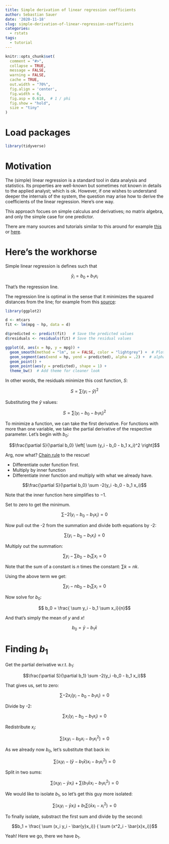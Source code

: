 ```yaml
---
title: Simple derivation of linear regression coefficients
author: Sebastian Sauer
date: '2020-11-18'
slug: simple-derivation-of-linear-regression-coefficients
categories:
  - rstats
tags:
  - tutorial
---
```




```r
knitr::opts_chunk$set(
  comment = "#>",
  collapse = TRUE,
  message = FALSE,
  warning = FALSE,
  cache = TRUE,
  out.width = "70%",
  fig.align = 'center',
  fig.width = 6,
  fig.asp = 0.618,  # 1 / phi
  fig.show = "hold",
  size = "tiny"
)
```



# Load packages

```r
library(tidyverse)
```

# Motivation


The (simple) linear regression is a standard tool in data analysis and statistics. Its properties are well-known but sometimes not known in details to the applied analyst; which is ok. However, if one wishes to understand deeper the internals of the system, the question may arise how to derive the coefficients of the linear regression. Here's one way.


This approach focues on simple calculus and derivatives; no matrix algebra, and only the simple case for one predictor.


There are many sources and tutorials similar to this around for example [this](https://towardsdatascience.com/linear-regression-derivation-d362ea3884c2) or [here](https://math.stackexchange.com/questions/131590/derivation-of-the-formula-for-ordinary-least-squares-linear-regression).


# Here's the workhorse


Simple linear regression is defines such that

$$\hat{y}_i = b_0 + b_1 x_i$$


That's the regression line.


The regression line is optimal in the sense that it minimizes the squared distances from the line; for example from this [source](https://www.r-bloggers.com/2016/08/visualising-residuals/):


```r
library(ggplot2)

d <- mtcars
fit <- lm(mpg ~ hp, data = d)

d$predicted <- predict(fit)   # Save the predicted values
d$residuals <- residuals(fit) # Save the residual values

ggplot(d, aes(x = hp, y = mpg)) +
  geom_smooth(method = "lm", se = FALSE, color = "lightgrey") +  # Plot regression slope
  geom_segment(aes(xend = hp, yend = predicted), alpha = .2) +  # alpha to fade lines
  geom_point() +
  geom_point(aes(y = predicted), shape = 1) +
  theme_bw()  # Add theme for cleaner look
```


In other words, the residuals minimize this cost function, $S$:

$$S = \sum(y_i - \hat{y})^2$$


Substituting the $\hat{y}$ values:


$$S = \sum(y_i  - b_0 - b_1 x_i)^2$$


To minimize a function, we can take the first derivative. For functions with more than one variable, we take the partial derivative of the respective parameter. Let's begin with $b_0$:


$$\frac{\partial S}{\partial b_0} \left[ \sum (y_i - b_0 - b_1 x_i)^2 \right]$$


Arg, now what? [Chain rule](https://en.wikipedia.org/wiki/Chain_rule) to the rescue! 

- Differentiate outer function first. 
- Multiply by inner function
- Differentiate inner function and multiply with what we already have.


$$\frac{\partial S}{\partial b_0} \sum -2(y_i -b_0 - b_1 x_i)$$

Note that the inner function here simplifies to $-1$.


Set to zero to get the minimum.

$$\sum -2(y_i -b_0 - b_1 x_i) = 0$$



Now pull out the -2 from the summation and divide both equations by -2:


$$\sum (y_i -b_0 - b_1 x_i) = 0$$



Multiply out the summation:


$$\sum y_i - \sum b_0 - b_1\sum x_i=0$$


Note that the sum of a constant is $n$ times the constant: $\sum k = nk$.


Using the above term we get:


$$\sum y_i - nb_0 - b_1\sum x_i=0$$


Now solve for $b_0$:


$$ b_0 = \frac{ \sum y_i - b_1 \sum x_i}{n}$$

And that's simply the mean of $y$ and $x$!


$$b_0 = \bar{y} - b_1 \bar{x}$$



# Finding $b_1$

Get the partial derivative w.r.t. $b_1$:

$$\frac{\partial S}{\partial b_1} \sum -2(y_i -b_0 - b_1 x_i)$$


That gives us, set to zero:


$$ \sum -2x_i (y_i - b_0 - b_1x_i) = 0$$


Divide by -2:


$$\sum x_i (y_i - b_0 - b_1 x_i)=0$$

Redistribute $x_i$:

$$\sum (x_i y_i - b_0 x_i - b_1 x_i^2) = 0$$


As we already now $b_0$, let's substitute that back in:

$$\sum(x_i y_i - (\bar{y} - b_1\bar{x})x_i - b_1x^2_i) = 0$$


Split in two sums:


$$\sum(x_iy_i - \bar{y}x_i) + \sum(b_1\bar{x}x_i - b_1x_i^2)=0$$


We would like to isolate $b_1$, so let's get this guy more isolated:



$$\sum(x_iy_i - \bar{y}x_i) + b_1 \sum(\bar{x}x_i - x_i^2)=0$$


To finally isolate, substract the first sum and divide by the second:


$$b_1 = \frac{ \sum (x_i y_i - \bar{y}x_i)} { \sum (x^2_i - \bar{x}x_i)}$$


Yeah! Here we go, there we have $b_1$.


